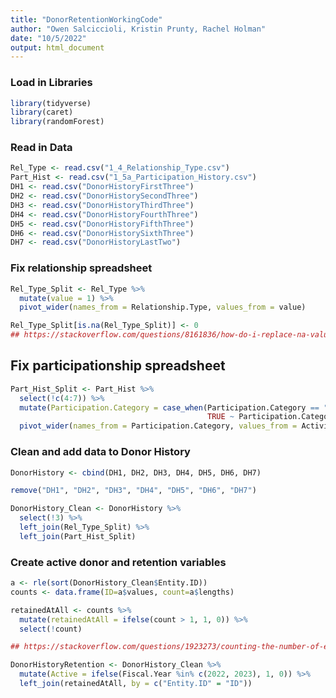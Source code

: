 ```yaml
---
title: "DonorRetentionWorkingCode"
author: "Owen Salciccioli, Kristin Prunty, Rachel Holman"
date: "10/5/2022"
output: html_document
---
```


### Load in Libraries
```r
library(tidyverse)
library(caret)
library(randomForest)
```

### Read in Data
```r
Rel_Type <- read.csv("1_4_Relationship_Type.csv")
Part_Hist <- read.csv("1_5a_Participation_History.csv")
DH1 <- read.csv("DonorHistoryFirstThree")
DH2 <- read.csv("DonorHistorySecondThree")
DH3 <- read.csv("DonorHistoryThirdThree")
DH4 <- read.csv("DonorHistoryFourthThree")
DH5 <- read.csv("DonorHistoryFifthThree")
DH6 <- read.csv("DonorHistorySixthThree")
DH7 <- read.csv("DonorHistoryLastTwo")
```

### Fix relationship spreadsheet
```r
Rel_Type_Split <- Rel_Type %>%
  mutate(value = 1) %>%
  pivot_wider(names_from = Relationship.Type, values_from = value)

Rel_Type_Split[is.na(Rel_Type_Split)] <- 0 
## https://stackoverflow.com/questions/8161836/how-do-i-replace-na-values-with-zeros-in-an-r-dataframe%5C
```

## Fix participationship spreadsheet
```r
Part_Hist_Split <- Part_Hist %>%
  select(!c(4:7)) %>%
  mutate(Participation.Category = case_when(Participation.Category == "" ~ "Uncategorized",
                                            TRUE ~ Participation.Category)) %>%
  pivot_wider(names_from = Participation.Category, values_from = Activity.Name, values_fn = list)
```

### Clean and add data to Donor History
```r
DonorHistory <- cbind(DH1, DH2, DH3, DH4, DH5, DH6, DH7)

remove("DH1", "DH2", "DH3", "DH4", "DH5", "DH6", "DH7")

DonorHistory_Clean <- DonorHistory %>%
  select(!3) %>%
  left_join(Rel_Type_Split) %>%
  left_join(Part_Hist_Split)
```

### Create active donor and retention variables
```r
a <- rle(sort(DonorHistory_Clean$Entity.ID))
counts <- data.frame(ID=a$values, count=a$lengths)

retainedAtAll <- counts %>%
  mutate(retainedAtAll = ifelse(count > 1, 1, 0)) %>%
  select(!count)

## https://stackoverflow.com/questions/1923273/counting-the-number-of-elements-with-the-values-of-x-in-a-vector

DonorHistoryRetention <- DonorHistory_Clean %>%
  mutate(Active = ifelse(Fiscal.Year %in% c(2022, 2023), 1, 0)) %>%
  left_join(retainedAtAll, by = c("Entity.ID" = "ID"))
```


